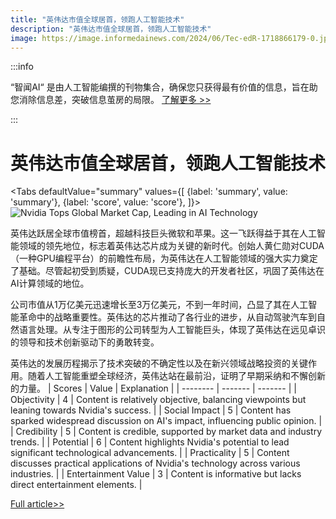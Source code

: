 ```yaml
---
title: "英伟达市值全球居首，领跑人工智能技术"
description: "英伟达市值全球居首，领跑人工智能技术"
image: https://image.informedainews.com/2024/06/Tec-edR-1718866179-0.jpg
---
```



:::info

“智闻AI“ 是由人工智能编撰的刊物集合，确保您只获得最有价值的信息，旨在助您消除信息差，突破信息茧房的局限。  [了解更多 >>](/)

:::

# 英伟达市值全球居首，领跑人工智能技术


<Tabs
	defaultValue="summary"
	values={[
	{label: 'summary', value: 'summary'},
	{label: 'score', value: 'score'},
]}>
<TabItem value="summary">
<img
  src="https://image.informedainews.com/2024/06/Tec-edR-1718866179-0.jpg"
  alt="Nvidia Tops Global Market Cap, Leading in AI Technology"
/>



英伟达跃居全球市值榜首，超越科技巨头微软和苹果。这一飞跃得益于其在人工智能领域的领先地位，标志着英伟达芯片成为关键的新时代。创始人黄仁勋对CUDA（一种GPU编程平台）的前瞻性布局，为英伟达在人工智能领域的强大实力奠定了基础。尽管起初受到质疑，CUDA现已支持庞大的开发者社区，巩固了英伟达在AI计算领域的地位。

公司市值从1万亿美元迅速增长至3万亿美元，不到一年时间，凸显了其在人工智能革命中的战略重要性。英伟达的芯片推动了各行业的进步，从自动驾驶汽车到自然语言处理。从专注于图形的公司转型为人工智能巨头，体现了英伟达在远见卓识的领导和技术创新驱动下的勇敢转变。

英伟达的发展历程揭示了技术突破的不确定性以及在新兴领域战略投资的关键作用。随着人工智能重塑全球经济，英伟达站在最前沿，证明了早期采纳和不懈创新的力量。
</TabItem>
<TabItem value="score">
	| Scores     | Value   | Explanation |
	| -------- | ------- | ------- |
	| Objectivity  | 4    | Content is relatively objective, balancing viewpoints but leaning towards Nvidia's success.    |
	| Social Impact | 5     | Content has sparked widespread discussion on AI's impact, influencing public opinion.    |
	| Credibility    | 5    | Content is credible, supported by market data and industry trends.    |
	| Potential    | 6    | Content highlights Nvidia's potential to lead significant technological advancements.    |
	| Practicality    | 5    | Content discusses practical applications of Nvidia's technology across various industries.    |
	| Entertainment Value    | 3    | Content is informative but lacks direct entertainment elements.    |
</TabItem>
</Tabs>

[Full article>>](https://www.36kr.com/p/2826003450087938)

